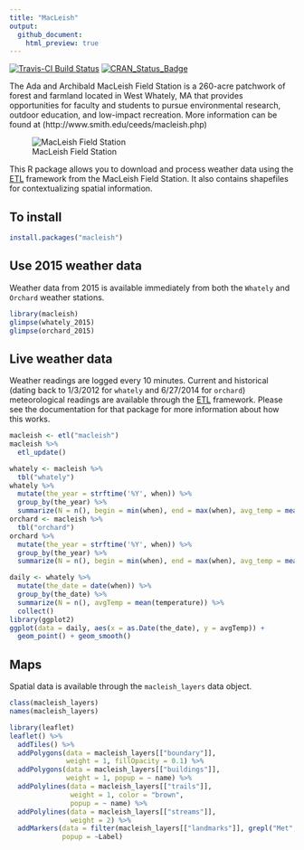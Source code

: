 ```yaml
---
title: "MacLeish"
output:
  github_document:
    html_preview: true
---
```


[![Travis-CI Build Status](https://travis-ci.org/beanumber/macleish.svg?branch=master)](https://travis-ci.org/beanumber/macleish)
[![CRAN_Status_Badge](http://www.r-pkg.org/badges/version/macleish)](https://cran.r-project.org/package=macleish)

The Ada and Archibald MacLeish Field Station is a 260-acre patchwork of forest and farmland located in West Whately, MA that provides opportunities for faculty and students to pursue environmental research, outdoor education, and low-impact recreation. More information can be found at (http://www.smith.edu/ceeds/macleish.php)

![MacLeish Field Station](inst/extdata/macleish_600px.jpg)

This R package allows you to download and process weather data using the [ETL](http://www.github.com/beanumber/etl) framework from the MacLeish Field Station. It also contains shapefiles for contextualizing spatial information. 

## To install

```r
install.packages("macleish")
```

## Use 2015 weather data

Weather data from 2015 is available immediately from both the `Whately` and `Orchard` weather stations. 

```r
library(macleish)
glimpse(whately_2015)
glimpse(orchard_2015)
```

## Live weather data

Weather readings are logged every 10 minutes. Current and historical (dating back to 1/3/2012 for `whately` and 6/27/2014 for `orchard`) meteorological readings are available through the [ETL](http://www.github.com/beanumber/etl) framework. Please see the documentation for that package for more information about how this works. 

```r
macleish <- etl("macleish")
macleish %>%
  etl_update()
```

```r
whately <- macleish %>%
  tbl("whately")
whately %>%
  mutate(the_year = strftime('%Y', when)) %>%
  group_by(the_year) %>%
  summarize(N = n(), begin = min(when), end = max(when), avg_temp = mean(temperature))
orchard <- macleish %>%
  tbl("orchard")
orchard %>%
  mutate(the_year = strftime('%Y', when)) %>%
  group_by(the_year) %>%
  summarize(N = n(), begin = min(when), end = max(when), avg_temp = mean(temperature))
```


```r
daily <- whately %>%
  mutate(the_date = date(when)) %>%
  group_by(the_date) %>%
  summarize(N = n(), avgTemp = mean(temperature)) %>%
  collect()
library(ggplot2)
ggplot(data = daily, aes(x = as.Date(the_date), y = avgTemp)) +
  geom_point() + geom_smooth()
```

## Maps

Spatial data is available through the `macleish_layers` data object. 

```r
class(macleish_layers)
names(macleish_layers)
```


```r
library(leaflet)
leaflet() %>%
  addTiles() %>%
  addPolygons(data = macleish_layers[["boundary"]], 
              weight = 1, fillOpacity = 0.1) %>%
  addPolygons(data = macleish_layers[["buildings"]], 
              weight = 1, popup = ~ name) %>%
  addPolylines(data = macleish_layers[["trails"]], 
               weight = 1, color = "brown",
               popup = ~ name) %>%
  addPolylines(data = macleish_layers[["streams"]], 
               weight = 2) %>%
  addMarkers(data = filter(macleish_layers[["landmarks"]], grepl("Met", Label)), 
             popup = ~Label)
```
